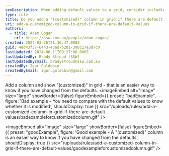 ```yaml
---
seoDescription: When adding default values to a grid, consider including a "(customized)" column to easily identify changes from the defaults
type: rule
title: Do you add a "(customized)" column in grid if there are default values?
uri: add-a-customized-column-in-grid-if-there-are-default-values
authors:
  - title: Adam Cogan
    url: https://ssw.com.au/people/adam-cogan/
created: 2024-03-26T21:36:47.000Z
guid: 4ed43f37-6443-43ad-b201-308c17e3d7c0
lastUpdated: 2024-06-11T00:27:00.000Z
lastUpdatedBy: Brady Stroud [SSW]
lastUpdatedByEmail: bradystroud@ssw.com.au
createdBy: Igor Goldobin
createdByEmail: igor.goldobin@gmail.com
---
```


Add a column and show "(customized)" in grid - that is an easier way to know if you have changed from the defaults.
<imageEmbed
  alt="Image"
  size="large"
  showBorder={false}
  figureEmbed={{
    preset: "badExample",
    figure: 'Bad example - You need to compare with the default values to know whether it is modified',
    shouldDisplay: true
  }}
  src="/uploads/rules/add-a-customized-column-in-grid-if-there-are-default-values/badexampleforcustomizedcolumn.gif"
/>

<imageEmbed
  alt="Image"
  size="large"
  showBorder={false}
  figureEmbed={{
    preset: "goodExample",
    figure: 'Good example - A "(customized)" column is an easier way to know if you have changed from the defaults',
    shouldDisplay: true
  }}
  src="/uploads/rules/add-a-customized-column-in-grid-if-there-are-default-values/goodexampleforcustomizedcolumn.gif"
/>
